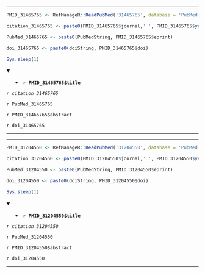 

---

```r

PMID_31465765 <- RefManageR::ReadPubMed('31465765', database = 'PubMed')

citation_31465765 <- paste0(PMID_31465765$journal,' ', PMID_31465765$year, ' ', PMID_31465765$month,';', PMID_31465765$volume,'(', PMID_31465765$number,'):', PMID_31465765$pages)

PubMed_31465765 <- paste0(PubMedString, PMID_31465765$eprint)

doi_31465765 <- paste0(doiString, PMID_31465765$doi)

Sys.sleep(1)

```

<details open> <summary>
- **`r PMID_31465765$title`**
</summary> 

*`r citation_31465765`*

`r PubMed_31465765`

`r PMID_31465765$abstract`

`r doi_31465765`

</details>

---




---

```r

PMID_31204550 <- RefManageR::ReadPubMed('31204550', database = 'PubMed')

citation_31204550 <- paste0(PMID_31204550$journal,' ', PMID_31204550$year, ' ', PMID_31204550$month,';', PMID_31204550$volume,'(', PMID_31204550$number,'):', PMID_31204550$pages)

PubMed_31204550 <- paste0(PubMedString, PMID_31204550$eprint)

doi_31204550 <- paste0(doiString, PMID_31204550$doi)

Sys.sleep(1)

```

<details open> <summary>
- **`r PMID_31204550$title`**
</summary> 

*`r citation_31204550`*

`r PubMed_31204550`

`r PMID_31204550$abstract`

`r doi_31204550`

</details>

---



